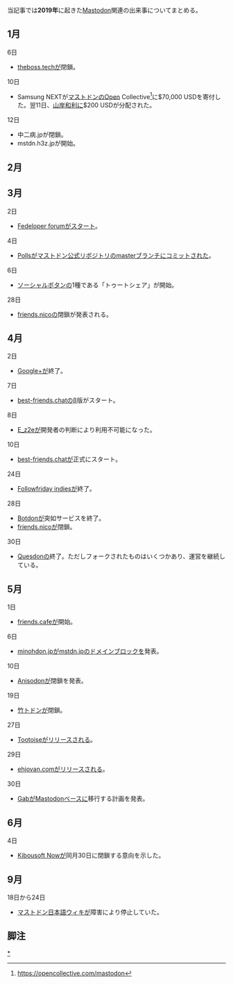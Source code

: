 {{small|←[[2018年]]・[[2020年]]→}}
{{Stub}}
当記事では'''2019年'''に起きた[[Mastodon]]関連の出来事についてまとめる。
==1月==
;6日
* [[theboss.tech]]が閉鎖。

;10日
* Samsung NEXTが[[Mastodon|マストドン]]のOpen Collective<ref>https://opencollective.com/mastodon</ref>に$70,000 USDを寄付した。翌11日、[[山岸和利]]に$200 USDが分配された。

;12日
* 中二病.jpが閉鎖。
* mstdn.h3z.jpが開始。

==2月==

==3月==
;2日
* [[Fedeloper forum]]がスタート。
;4日
* [[Polls]]が[[マストドン公式リポジトリ]]のmasterブランチにコミットされた。
;6日
* [[ソーシャルボタン]]の1種である「トゥートシェア」が開始。
;28日
* [[friends.nico]]の閉鎖が発表される。
==4月==
;2日
* [[Google+]]が終了。
;7日
* [[best-friends.chat]]のβ版がスタート。
;8日
* [[E_z2e]]が開発者の判断により利用不可能になった。
;10日
* [[best-friends.chat]]が正式にスタート。
;24日
* [[Followfriday indies]]が終了。
;28日
* [[Botdon]]が突如サービスを終了。
* [[friends.nico]]が閉鎖。
;30日
* [[Quesdon]]の終了。ただしフォークされたものはいくつかあり、運営を継続している。

==5月==
;1日
* [[friends.cafe]]が開始。
;6日
* [[minohdon.jp]]が[[mstdn.jp]]のドメインブロックを発表。
;10日
* [[Anisodon]]が閉鎖を発表。
;19日
* [[竹トドン]]が閉鎖。
;27日
* [[Tootoise]]がリリースされる。
;29日
* [[ehjovan.com]]がリリースされる。
;30日
* [[Gab]]がMastodonベースに移行する計画を発表。
==6月==
;4日
* [[Kibousoft Now]]が同月30日に閉鎖する意向を示した。

==9月==
;18日から24日
* [[マストドン日本語ウィキ]]が障害により停止していた。

==脚注==
<references />

[[Category:年別の出来事|*]]